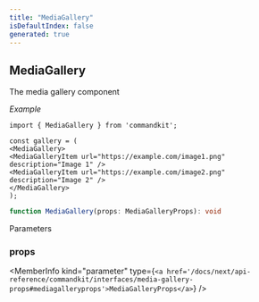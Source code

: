 ```yaml
---
title: "MediaGallery"
isDefaultIndex: false
generated: true
---
```



<!-- This file was generated from the CommandKit source. Do not modify. Instead, re-run the "docgen" script -->


## MediaGallery

<GenerationInfo sourceFile="packages/commandkit/src/components/v2/media-gallery.ts" sourceLine="27" packageName="commandkit" />

The media gallery component



*Example*

```tsx
import { MediaGallery } from 'commandkit';

const gallery = (
<MediaGallery>
<MediaGalleryItem url="https://example.com/image1.png" description="Image 1" />
<MediaGalleryItem url="https://example.com/image2.png" description="Image 2" />
</MediaGallery>
);
```

```ts title="Signature"
function MediaGallery(props: MediaGalleryProps): void
```
Parameters

### props

<MemberInfo kind="parameter" type={`<a href='/docs/next/api-reference/commandkit/interfaces/media-gallery-props#mediagalleryprops'>MediaGalleryProps</a>`} />

